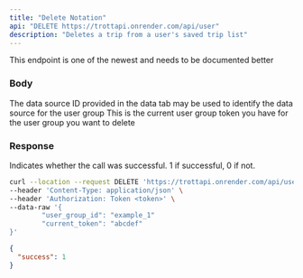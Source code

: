 ```yaml
---
title: "Delete Notation"
api: "DELETE https://trottapi.onrender.com/api/user"
description: "Deletes a trip from a user's saved trip list"
---
```


<Card title="To be updated" icon="exclamation" color="#ff0000">
  This endpoint is one of the newest and needs to be documented better
</Card>

### Body

<ParamField body="data_source_provided_id" type="string">
  The data source ID provided in the data tab may be used to identify the data
  source for the user group
</ParamField>

<ParamField body="current_token" type="string">
  This is the current user group token you have for the user group you want to
  delete
</ParamField>

### Response

<ResponseField name="success" type="number">
  Indicates whether the call was successful. 1 if successful, 0 if not.
</ResponseField>

<RequestExample>

```bash Example Request
curl --location --request DELETE 'https://trottapi.onrender.com/api/user' \
--header 'Content-Type: application/json' \
--header 'Authorization: Token <token>' \
--data-raw '{
		"user_group_id": "example_1"
		"current_token": "abcdef"
}'
```

</RequestExample>

<ResponseExample>

```json Response
{
  "success": 1
}
```

</ResponseExample>
